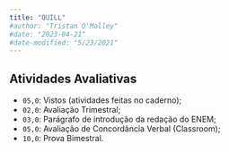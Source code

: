 ```yaml
---
title: "QUILL"
#author: "Tristan O'Malley"
#date: "2023-04-21"
#date-modified: "5/23/2021"
---
```


<!-- ![](thumbnail.jpg) -->

## Atividades Avaliativas

- `05,0`: Vistos (atividades feitas no caderno);
- `02,0`: Avaliação Trimestral;
- `03,0`: Parágrafo de introdução da redação do ENEM;
- `05,0`: Avaliação de Concordância Verbal (Classroom);
- `10,0`: Prova Bimestral.